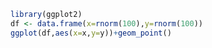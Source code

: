 ```r
library(ggplot2)
df <- data.frame(x=rnorm(100),y=rnorm(100))
ggplot(df,aes(x=x,y=y))+geom_point()
```

